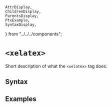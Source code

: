     AttrDisplay,
    ChildrenDisplay,
    ParentsDisplay,
    PtxExample,
    SyntaxDisplay,
} from "../../../components";

# `<xelatex>`

Short description of what the `<xelatex>` tag does.

## Syntax

<SyntaxDisplay name="xelatex" />

## Examples

    